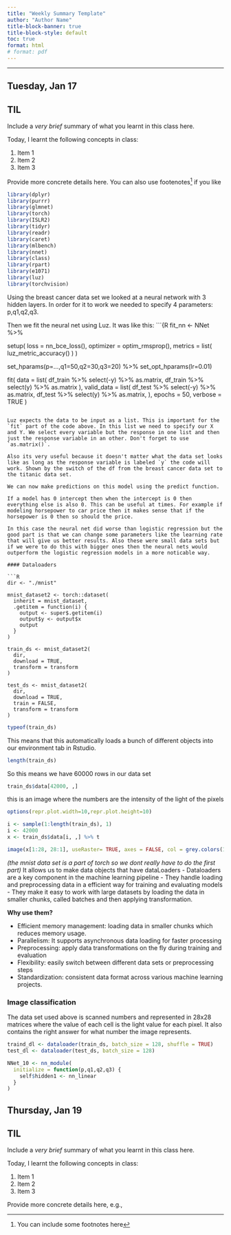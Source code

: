 ```yaml
---
title: "Weekly Summary Template"
author: "Author Name"
title-block-banner: true
title-block-style: default
toc: true
format: html
# format: pdf
---
```


---

## Tuesday, Jan 17

::: {.callout-important}
## TIL

Include a _very brief_ summary of what you learnt in this class here. 

Today, I learnt the following concepts in class:

1. Item 1
1. Item 2
1. Item 3
:::

Provide more concrete details here. You can also use footenotes[^footnote] if you like

```R
library(dplyr) 
library(purrr) 
library(glmnet)
library(torch)
library(ISLR2)
library(tidyr) 
library(readr) 
library(caret)
library(mlbench)
library(nnet)
library(class)
library(rpart)
library(e1071) 
library(luz) 
library(torchvision)
```



Using the breast cancer data set we looked at a neural network with 3 hidden layers. In order for it to work we needed to specify 4 parameters: p,q1,q2,q3.

Then we fit the neural net using Luz. It was like this:
```{R
fit_nn <- NNet %>%
  
  setup(
    loss = nn_bce_loss(),
    optimizer = optim_rmsprop(),
    metrics = list(
      luz_metric_accuracy()
    )
  )

  set_hparams(p=...,q1=50,q2=30,q3=20) %>%
  set_opt_hparams(lr=0.01)
  
  fit(
    data = list(
      df_train %>%
       select(-y) %>%
       as.matrix,
      df_train %>%
        select(y) %>%
        as.matrix
    ),
    valid_data = list(
      df_test %>%
        select(-y) %>%
        as.matrix,
      df_test %>%
        select(y) %>%
        as.matrix,
    ),
    epochs = 50,
    verbose = TRUE
  )
```

Luz expects the data to be input as a list. This is important for the `fit` part of the code above. In this list we need to specify our X and Y. We select every variable but the response in one list and then just the response variable in an other. Don't forget to use `as.matrix()`.

Also its very useful because it doesn't matter what the data set looks like as long as the response variable is labeled `y` the code will work. Shown by the switch of the df from the breast cancer data set to the titanic data set.

We can now make predictions on this model using the predict function.

If a model has 0 intercept then when the intercept is 0 then everything else is also 0. This can be useful at times. For example if modeling horsepower to car price then it makes sense that if the horsepower is 0 then so should the price.

In this case the neural net did worse than logistic regression but the good part is that we can change some parameters like the learning rate that will give us better results. Also these were small data sets but if we were to do this with bigger ones then the neural nets would outperform the logistic regression models in a more noticable way.

#### Dataloaders

```R
dir <- "./mnist"

mnist_dataset2 <- torch::dataset(
  inherit = mnist_dataset,
  .getitem = function(i) {
    output <- super$.getitem(i)
    output$y <- output$x
    output
  }
)

train_ds <- mnist_dataset2(
  dir,
  download = TRUE,
  transform = transform
)

test_ds <- mnist_dataset2(
  dir,
  download = TRUE,
  train = FALSE,
  transform = transform
)
```

```R
typeof(train_ds)
```
This means that this automatically loads a bunch of different objects into our environment tab in Rstudio.

```R
length(train_ds)
```
So this means we have 60000 rows in our data set

```R
train_ds$data[42000, ,]
```
this is an image where the numbers are the intensity of the light of the pixels

```R
options(repr.plot.width=10,repr.plot.height=10)

i <- sample(1:length(train_ds), 1)
i <- 42000
x <- train_ds$data[i, ,] %>% t

image(x[1:28, 28:1], useRaster= TRUE, axes = FALSE, col = grey.colors(1000), main = train_ds$targets[i]-1)
```


_(the mnist data set is a part of torch so we dont really have to do the first part)_
It allows us to make data objects that have dataLoaders
 - Dataloaders are a key component in the machine learning pipeline
 - They handle loading and preprocessing data in a efficient way for training and evaluating models
 - They make it easy to work with large datasets by loading the data in smaller chunks, called batches and then applying transformation.
 
  **Why use them?**
 
 * Efficient memory management: loading data in smaller chunks which reduces memory usage.
 * Parallelism: It supports asynchronous data loading for faster processing
 * Preprocessing: apply data transformations on the fly during training and evaluation
 * Flexibility: easily switch between different data sets or preprocessing steps
 * Standardization: consistent data format across various machine learning projects.

### Image classification
The data set used above is scanned numbers and represented in 28x28 matrices where the value of each cell is the light value for each pixel. It also contains the right answer for what number the image represents.

```R
traind_dl <- dataloader(train_ds, batch_size = 128, shuffle = TRUE)
test_dl <- dataloader(test_ds, batch_size = 128)
```

```R
NNet_10 <- nn_module(
  initialize = function(p,q1,q2,q3) {
    self$hidden1 <- nn_linear
  }
)
```





## Thursday, Jan 19



::: {.callout-important}
## TIL

Include a _very brief_ summary of what you learnt in this class here. 

Today, I learnt the following concepts in class:

1. Item 1
1. Item 2
1. Item 3
:::

Provide more concrete details here, e.g., 



[^footnote]: You can include some footnotes here